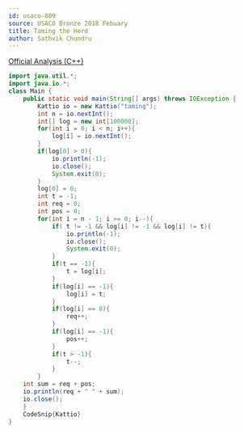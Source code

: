 ```yaml
---
id: usaco-809
source: USACO Bronze 2018 Febuary
title: Taming the Herd
author: Sathvik Chundru
---
```


[Official Analysis (C++)](http://www.usaco.org/current/data/sol_taming_bronze_feb18.html)

<LanguageSection>

<JavaSection>
	
```java
import java.util.*;
import java.io.*;
class Main {
	public static void main(String[] args) throws IOException {
		Kattio io = new Kattio("taming");
		int n = io.nextInt();
		int[] log = new int[100000];
		for(int i = 0; i < n; i++){
			log[i] = io.nextInt();
		}
		if(log[0] > 0){
			io.println(-1);
			io.close();
			System.exit(0);
		}
		log[0] = 0;
		int t = -1;
		int req = 0;
		int pos = 0;
		for(int i = n - 1; i >= 0; i--){
			if( t != -1 && log[i] != -1 && log[i] != t){
				io.println(-1);
				io.close();
				System.exit(0);
			}
			if(t == -1){
				t = log[i];
			}
			if(log[i] == -1){
				log[i] = t;
			}
			if(log[i] == 0){
				req++;
			}
			if(log[i] == -1){
				pos++;
			}
			if(t > -1){
				t--;
			}
		}
	int sum = req + pos;
	io.println(req + " " + sum);
	io.close();
	}
	CodeSnip{Kattio}
}
```
				 
</JavaSection>

</LanguageSection>
